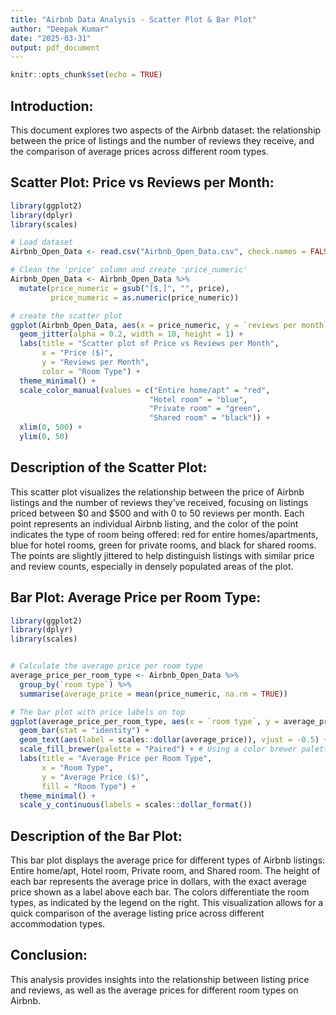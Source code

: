 ---
title: "Airbnb Data Analysis - Scatter Plot & Bar Plot"
author: "Deepak Kumar"
date: "2025-03-31"
output: pdf_document
---

```{r setup, include=FALSE}
knitr::opts_chunk$set(echo = TRUE)
```

## Introduction:

This document explores two aspects of the Airbnb dataset: the relationship between the price of listings and the number of reviews they receive, and the comparison of average prices across different room types. 

## Scatter Plot: Price vs Reviews per Month:

```{r price_vs_reviews_scatter}

library(ggplot2)
library(dplyr)
library(scales)

# Load dataset
Airbnb_Open_Data <- read.csv("Airbnb_Open_Data.csv", check.names = FALSE)

# Clean the 'price' column and create 'price_numeric'
Airbnb_Open_Data <- Airbnb_Open_Data %>%
  mutate(price_numeric = gsub("[$,]", "", price),
         price_numeric = as.numeric(price_numeric))

# create the scatter plot
ggplot(Airbnb_Open_Data, aes(x = price_numeric, y = `reviews per month`, color = `room type`)) +
  geom_jitter(alpha = 0.2, width = 10, height = 1) +
  labs(title = "Scatter plot of Price vs Reviews per Month",
       x = "Price ($)",
       y = "Reviews per Month",
       color = "Room Type") +
  theme_minimal() +
  scale_color_manual(values = c("Entire home/apt" = "red",
                               "Hotel room" = "blue",
                               "Private room" = "green",
                               "Shared room" = "black")) +
  xlim(0, 500) +
  ylim(0, 50)
```

## Description of the Scatter Plot:

This scatter plot visualizes the relationship between the price of Airbnb listings and the number of reviews they've received, focusing on listings priced between $0 and $500 and with 0 to 50 reviews per month. Each point represents an individual Airbnb listing, and the color of the point indicates the type of room being offered: red for entire homes/apartments, blue for hotel rooms, green for private rooms, and black for shared rooms. The points are slightly jittered to help distinguish listings with similar price and review counts, especially in densely populated areas of the plot.

## Bar Plot: Average Price per Room Type:

```{r pressure, echo=FALSE}
library(ggplot2)
library(dplyr)
library(scales)


# Calculate the average price per room type
average_price_per_room_type <- Airbnb_Open_Data %>%
  group_by(`room type`) %>%
  summarise(average_price = mean(price_numeric, na.rm = TRUE))

# The bar plot with price labels on top
ggplot(average_price_per_room_type, aes(x = `room type`, y = average_price, fill = `room type`)) +
  geom_bar(stat = "identity") +
  geom_text(aes(label = scales::dollar(average_price)), vjust = -0.5) + # Add text labels
  scale_fill_brewer(palette = "Paired") + # Using a color brewer palette for better aesthetics
  labs(title = "Average Price per Room Type",
       x = "Room Type",
       y = "Average Price ($)",
       fill = "Room Type") +
  theme_minimal() +
  scale_y_continuous(labels = scales::dollar_format())
```

## Description of the Bar Plot:

This bar plot displays the average price for different types of Airbnb listings: Entire home/apt, Hotel room, Private room, and Shared room. The height of each bar represents the average price in dollars, with the exact average price shown as a label above each bar. The colors differentiate the room types, as indicated by the legend on the right. This visualization allows for a quick comparison of the average listing price across different accommodation types.

## Conclusion:

This analysis provides insights into the relationship between listing price and reviews, as well as the average prices for different room types on Airbnb.
